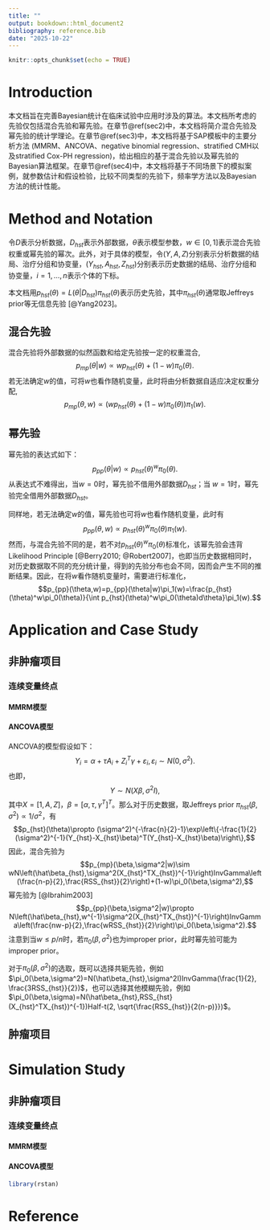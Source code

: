 ```yaml
---
title: ""
output: bookdown::html_document2
bibliography: reference.bib
date: "2025-10-22"
---
```


```r
knitr::opts_chunk$set(echo = TRUE)
```

# Introduction {#sec1}

本文档旨在完善Bayesian统计在临床试验中应用时涉及的算法。本文档所考虑的先验仅包括混合先验和幂先验。在章节\@ref(sec2)中，本文档将简介混合先验及幂先验的统计学理论。在章节\@ref(sec3)中，本文档将基于SAP模板中的主要分析方法 (MMRM、ANCOVA、negative binomial regression、stratified CMH以及stratified Cox-PH regression)，给出相应的基于混合先验以及幂先验的Bayesian算法框架。在章节\@ref(sec4)中，本文档将基于不同场景下的模拟案例，就参数估计和假设检验，比较不同类型的先验下，频率学方法以及Bayesian方法的统计性能。

# Method and Notation {#sec2}

令$D$表示分析数据，$D_{hst}$表示外部数据，$\theta$表示模型参数，$w\in [0, 1]$表示混合先验权重或幂先验的幂次。此外，对于具体的模型，令$(Y, A, Z)$分别表示分析数据的结局、治疗分组和协变量，$(Y_{hst}, A_{hst}, Z_{hst})$分别表示历史数据的结局、治疗分组和协变量，$i=1,\dots,n$表示个体的下标。

本文档用$p_{hst}(\theta)=L(\theta|D_{hst})\pi_{hst}(\theta)$表示历史先验，其中$\pi_{hst}(\theta)$通常取Jeffreys prior等无信息先验 [@Yang2023]。

## 混合先验  

混合先验将外部数据的似然函数和给定先验按一定的权重混合,
$$p_{mp}(\theta|w) \propto wp_{hst}(\theta)+(1-w)\pi_0(\theta).$$
若无法确定$w$的值，可将$w$也看作随机变量，此时将由分析数据自适应决定权重分配,
$$p_{mp}(\theta,w)\propto\left(wp_{hst}(\theta)+(1-w)\pi_0(\theta)\right)\pi_1(w).$$

## 幂先验

幂先验的表达式如下：
$$p_{pp}(\theta|w) \propto p_{hst}(\theta)^w\pi_0(\theta).$$
从表达式不难得出，当$w=0$时，幂先验不借用外部数据$D_{hst}$；当 $w=1$时，幂先验完全借用外部数据$D_{hst}$。

同样地，若无法确定$w$的值，幂先验也可将$w$也看作随机变量，此时有
$$p_{pp}(\theta,w)\propto p_{hst}(\theta)^w\pi_0(\theta)\pi_1(w).$$
然而，与混合先验不同的是，若不对$p_{hst}(\theta)^w\pi_0(\theta)$标准化，该幂先验会违背Likelihood Principle [@Berry2010; @Robert2007]，也即当历史数据相同时，对历史数据取不同的充分统计量，得到的先验分布也会不同，因而会产生不同的推断结果。因此，在将$w$看作随机变量时，需要进行标准化，
$$p_{pp}(\theta,w)=p_{pp}(\theta|w)\pi_1(w)=\frac{p_{hst}(\theta)^w\pi_0(\theta)}{\int p_{hst}(\theta)^w\pi_0(\theta)d\theta}\pi_1(w).$$

# Application and Case Study {#sec3}

## 非肿瘤项目

### 连续变量终点

#### MMRM模型

#### ANCOVA模型

ANCOVA的模型假设如下：
$$Y_i=\alpha+\tau A_i+Z_i^T\gamma+\varepsilon_i, \varepsilon_i\sim N(0, \sigma^2).$$
也即，
$$Y\sim N(X\beta, \sigma^2I),$$
其中$X=[1, A, Z]$，$\beta = [\alpha, \tau, \gamma^T]^T$。那么对于历史数据，取Jeffreys prior $\pi_{hst}(\beta,\sigma^2)\propto 1/\sigma^2$，有
$$p_{hst}(\theta)\propto (\sigma^2)^{-\frac{n}{2}-1}\exp\left\{-\frac{1}{2}(\sigma^2)^{-1}(Y_{hst}-X_{hst}\beta)^T(Y_{hst}-X_{hst}\beta)\right\},$$
因此，混合先验为
$$p_{mp}(\beta,\sigma^2|w)\sim wN\left(\hat\beta_{hst},\sigma^2(X_{hst}^TX_{hst})^{-1}\right)InvGamma\left(\frac{n-p}{2},\frac{RSS_{hst}}{2}\right)+(1-w)\pi_0(\beta,\sigma^2),$$
幂先验为 [@Ibrahim2003]
$$p_{pp}(\beta,\sigma^2|w)\propto N\left(\hat\beta_{hst},w^{-1}\sigma^2(X_{hst}^TX_{hst})^{-1}\right)InvGamma\left(\frac{nw-p}{2},\frac{wRSS_{hst}}{2}\right)\pi_0(\beta,\sigma^2).$$
注意到当$w\leq p/n$时，若$\pi_0(\beta,\sigma^2)$也为improper prior，此时幂先验可能为improper prior。

对于$\pi_0(\beta,\sigma^2)$的选取，既可以选择共轭先验，例如$\pi_0(\beta,\sigma^2)=N(\hat\beta_{hst},\sigma^2I)InvGamma(\frac{1}{2}, \frac{3RSS_{hst}}{2})$，也可以选择其他模糊先验，例如$\pi_0(\beta,\sigma)=N(\hat\beta_{hst},RSS_{hst}(X_{hst}^TX_{hst})^{-1})Half-t(2, \sqrt{\frac{RSS_{hst}}{2(n-p)}})$。


## 肿瘤项目

# Simulation Study {#sec4}

## 非肿瘤项目

### 连续变量终点

#### MMRM模型

#### ANCOVA模型

```r
library(rstan)
```


# Reference {#sec5}